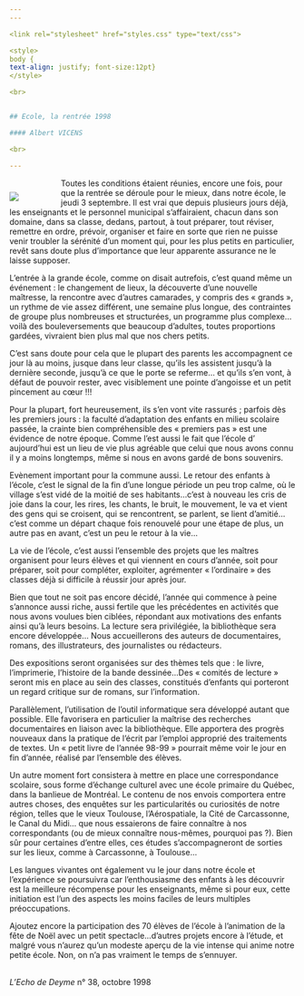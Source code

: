 ```yaml
---
---  

<link rel="stylesheet" href="styles.css" type="text/css">

<style>
body {
text-align: justify; font-size:12pt}
</style>

<br>  


## Ecole, la rentrée 1998

#### Albert VICENS  

<br>

---  
```

<div style= "float:left;position: relative; width:14%; top: 10px;margin-right: 20px">

![](vicensalbert03_1.jpg) 
</div>
Toutes les conditions étaient réunies, encore une fois, pour que la rentrée se déroule pour le mieux, dans notre école, le jeudi 3 septembre. Il est vrai que depuis plusieurs jours déjà, les enseignants et le personnel municipal s’affairaient, chacun dans son domaine, dans sa classe, dedans, partout, à tout préparer, tout réviser, remettre en ordre, prévoir, organiser et faire en sorte que rien ne puisse venir troubler la sérénité d’un moment qui, pour les plus petits en particulier, revêt sans doute plus d’importance que leur apparente assurance ne le laisse supposer.

L’entrée à la grande école, comme on disait autrefois, c’est quand même un événement : le changement de lieux, la découverte d’une nouvelle maîtresse, la rencontre avec d’autres camarades, y compris des « grands », un rythme de vie assez différent, une semaine plus longue, des contraintes de groupe plus nombreuses et structurées, un programme plus complexe… voilà des bouleversements que beaucoup d’adultes, toutes proportions gardées, vivraient bien plus mal que nos chers petits.

C’est sans doute pour cela que le plupart des parents les accompagnent ce jour là au moins, jusque dans leur classe, qu’ils les assistent jusqu’à la dernière seconde, jusqu’à ce que le porte se referme… et qu’ils s’en vont, à défaut de pouvoir rester, avec visiblement une pointe d’angoisse et un petit pincement au cœur !!!

Pour la plupart, fort heureusement, ils s’en vont vite rassurés ; parfois dès les premiers jours : la faculté d’adaptation des enfants en milieu scolaire passée, la crainte bien compréhensible des « premiers pas » est une évidence de notre époque. Comme l’est aussi le fait que l’école d’ aujourd’hui est un lieu de vie plus agréable que celui que nous avons connu il y a moins longtemps, même si nous en avons gardé de bons souvenirs.

Evènement important pour la commune aussi. Le retour des enfants à l’école, c’est le signal de la fin d’une longue période un peu trop calme, où le village s’est vidé de la moitié de ses habitants…c’est à nouveau les cris de joie dans la cour, les rires, les chants, le bruit, le mouvement, le va et vient des gens qui se croisent, qui se rencontrent, se parlent, se lient d’amitié…c’est comme un départ chaque fois renouvelé pour une étape de plus, un autre pas en avant, c’est un peu le retour à la vie…

La vie de l’école, c’est aussi l’ensemble des projets que les maîtres organisent pour leurs élèves et qui viennent en cours d’année, soit pour préparer, soit pour compléter, exploiter, agrémenter « l’ordinaire » des classes déjà si difficile à réussir jour après jour.

Bien que tout ne soit pas encore décidé, l’année qui commence à peine s’annonce aussi riche, aussi fertile que les précédentes en activités que nous avons voulues bien ciblées, répondant aux motivations des enfants ainsi qu’à leurs besoins. La lecture sera privilégiée, la bibliothèque sera encore développée… Nous accueillerons des auteurs de documentaires, romans, des illustrateurs, des journalistes ou rédacteurs.

Des expositions seront organisées sur des thèmes tels que : le livre, l’imprimerie, l’histoire de la bande dessinée…Des « comités de lecture » seront mis en place au sein des classes, constitués d’enfants qui porteront un regard critique sur de romans, sur l’information.

Parallèlement, l’utilisation de l’outil informatique sera développé autant que possible. Elle favorisera en particulier la maîtrise des recherches documentaires en liaison avec la bibliothèque. Elle apportera des progrès nouveaux dans la pratique de l’écrit par l’emploi approprié des traitements de textes. Un « petit livre de l’année 98-99 » pourrait même voir le jour en fin d’année, réalisé par l’ensemble des élèves.

Un autre moment fort consistera à mettre en place une correspondance scolaire, sous forme d’échange culturel avec une école primaire du Québec, dans la banlieue de Montréal. Le contenu de nos envois comportera entre autres choses, des enquêtes sur les particularités ou curiosités de notre région, telles que le vieux Toulouse, l’Aérospatiale, la Cité de Carcassonne, le Canal du Midi… que nous essaierons de faire connaître à nos correspondants (ou de mieux connaître nous-mêmes, pourquoi pas ?). Bien sûr pour certaines d’entre elles, ces études s’accompagneront de sorties sur les lieux, comme à Carcassonne, à Toulouse…

Les langues vivantes ont également vu le jour dans notre école et l’expérience se poursuivra car l’enthousiasme des enfants à les découvrir est la meilleure récompense pour les enseignants, même si pour eux, cette initiation est l’un des aspects les moins faciles de leurs multiples préoccupations.

Ajoutez encore la participation des 70 élèves de l’école à l’animation de la fête de Noël avec un petit spectacle…d’autres projets encore à l’étude, et malgré vous n’aurez qu’un modeste aperçu de la vie intense qui anime notre petite école. Non, on n’a pas vraiment le temps de s’ennuyer.

<br> 
*L’Echo de Deyme* n° 38, octobre 1998
